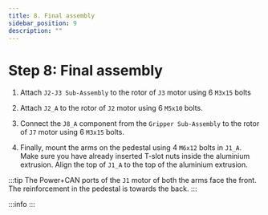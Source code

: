 ```yaml
---
title: 8. Final assembly
sidebar_position: 9
description: ""
---
```



# Step 8: Final assembly

1. Attach `J2-J3 Sub-Assembly` to the rotor of `J3` motor using 6 `M3x15` bolts

<AssemblyGuideImage src="final-assembly/step1.png" alt="step1" width="30%" />

2. Attach `J2_A` to the rotor of `J2` motor using 6 `M5x10` bolts.

<AssemblyGuideImage src="final-assembly/step2.png" alt="step2" width="100%" />

3. Connect the `J8_A` component from the `Gripper Sub-Assembly` to the rotor of `J7` motor using 6 `M3x15` bolts.

<AssemblyGuideImage src="final-assembly/step3.png" alt="step3" width="30%" />

4. Finally, mount the arms on the pedestal using 4 `M6x12` bolts in `J1_A`. Make sure you have already inserted T-slot nuts inside the aluminium extrusion. Align the top of `J1_A` to the top of the aluminium extrusion.

:::tip
The Power+CAN ports of the `J1` motor of both the arms face the front. The reinforcement in the pedestal is towards the back.
:::

:::info
<AssemblyGuideImage src="final-assembly/follower-skeleton-render.png" alt="step5" width="50%" />
:::
